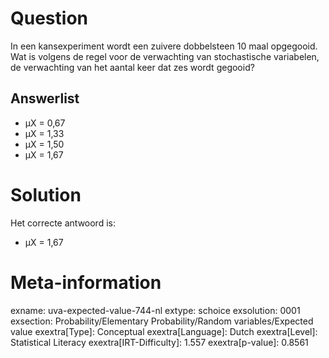 Question
========

In een kansexperiment wordt een zuivere dobbelsteen 10 maal opgegooid.
Wat is volgens de regel voor de verwachting van stochastische
variabelen, de verwachting van het aantal keer dat zes wordt gegooid?

Answerlist
----------

* μX = 0,67
* μX = 1,33
* μX = 1,50
* μX = 1,67

Solution
========

Het correcte antwoord is: 

* μX = 1,67

Meta-information
================
exname: uva-expected-value-744-nl
extype: schoice
exsolution: 0001
exsection: Probability/Elementary Probability/Random variables/Expected value
exextra[Type]: Conceptual
exextra[Language]: Dutch
exextra[Level]: Statistical Literacy
exextra[IRT-Difficulty]: 1.557
exextra[p-value]: 0.8561
